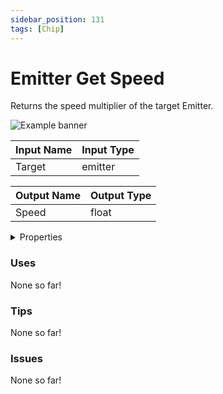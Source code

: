 ```yaml
---
sidebar_position: 131
tags: [Chip]
---
```


# Emitter Get Speed

Returns the speed multiplier of the target Emitter.



![Example banner](./assets/df10f3b8-e5b8-49ad-9112-22cc0e3bdb9f.svg)

| Input Name | Input Type |
|-----------|-----------|
| Target | emitter |

| Output Name | Output Type |
|-----------|-----------|
| Speed | float |


<details>
  <summary>Properties</summary>
  <div>
    <div>
    <table>
      <thead>
        <tr>
          <th>Is beta required?</th>
          <th>❌</th>
        </tr>
        <tr>
          <th>Is this chip a trolling risk?</th>
          <th>❌</th>
        </tr>
        <tr>
          <th>Chip UUPD</th>
          <th>._uuid</th>
        </tr>
      </thead>
    </table>
    </div>
  </div>
</details>

### Uses

None so far!

### Tips

None so far!

### Issues

None so far!